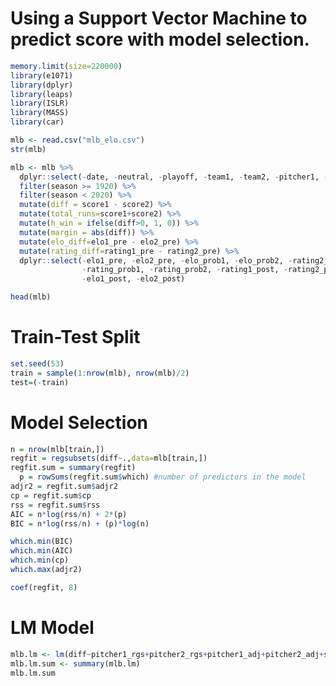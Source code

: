 
# Using a Support Vector Machine to predict score with model selection.
```r
memory.limit(size=220000)
library(e1071)
library(dplyr)
library(leaps)
library(ISLR)
library(MASS)
library(car)
```


```r
mlb <- read.csv("mlb_elo.csv")
str(mlb)

mlb <- mlb %>% 
  dplyr::select(-date, -neutral, -playoff, -team1, -team2, -pitcher1, -pitcher2) %>%
  filter(season >= 1920) %>%
  filter(season < 2020) %>%
  mutate(diff = score1 - score2) %>%
  mutate(total_runs=score1+score2) %>%
  mutate(h_win = ifelse(diff>0, 1, 0)) %>%
  mutate(margin = abs(diff)) %>%
  mutate(elo_diff=elo1_pre - elo2_pre) %>%
  mutate(rating_diff=rating1_pre - rating2_pre) %>%
  dplyr::select(-elo1_pre, -elo2_pre, -elo_prob1, -elo_prob2, -rating2_pre, -rating1_pre,
                -rating_prob1, -rating_prob2, -rating1_post, -rating2_post,
                -elo1_post, -elo2_post)

head(mlb)
```
# Train-Test Split
```r
set.seed(53)
train = sample(1:nrow(mlb), nrow(mlb)/2)
test=(-train)
```

# Model Selection
```r
n = nrow(mlb[train,])
regfit = regsubsets(diff~.,data=mlb[train,]) 
regfit.sum = summary(regfit)
  p = rowSums(regfit.sum$which) #number of predictors in the model 
adjr2 = regfit.sum$adjr2
cp = regfit.sum$cp
rss = regfit.sum$rss
AIC = n*log(rss/n) + 2*(p)
BIC = n*log(rss/n) + (p)*log(n)

which.min(BIC)
which.min(AIC)
which.min(cp)
which.max(adjr2)

coef(regfit, 8)
```

# LM Model
```r
mlb.lm <- lm(diff~pitcher1_rgs+pitcher2_rgs+pitcher1_adj+pitcher2_adj+score1+h_win+elo_diff+rating_diff, data=mlb[train,])
mlb.lm.sum <- summary(mlb.lm)
mlb.lm.sum
```






